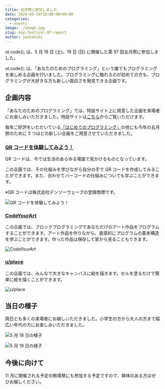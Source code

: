 ```yaml
---
title: 五月祭に参加しました
date: 2024-05-19T18:00:00+09:00
categories:
  - events
image: ./image.jpg
slug: may-festival-97-report
author: ywatahiki
---
```


ut.code(); は、5 月 18 日 (土)、19 日 (日) に開催した第 97 回五月祭に参加しました。

ut.code(); は、「あなたのためのプログラミング」という誰でもプログラミングを楽しめる企画を行いました。プログラミングに触れるのが初めての方も、プログラミングが大好きな方も新しい面白さを発見できる企画です。

## 企画内容

「あなたのためのプログラミング」では、特設サイト上に用意した企画を来場者にお楽しみいただきました。特設サイトは[こちら](https://mf97.utcode.net/)からご覧いただけます。

毎年ご好評をいただいている[「はじめてのプログラミング」](https://festival.utcode.net/)の他にも今年の五月祭のために 3 つほどの新しい企画をご用意させていただきました。

### [QR コードを体験してみよう！](https://ut-code.github.io/qrcode/)

QR コードは、今では生活のあらゆる場面で見かけるものとなっています。

この企画では、その仕組みを学びながら自分の手で QR コードを作成してみることができます。また、合わせてバーコードの仕組みについても学ぶことができます。

※QR コードは株式会社デンソーウェーブの登録商標です。

![QR コードを体験してみよう！](./qr-code.png)

### [CodeYourArt](https://utcode-draw.onrender.com/)

この企画では、ブロックプログラミングであなただけのアート作品をプログラムすることができます。アート作品を作りながら、直感的にプログラムの基本構造を学ぶことができます。作った作品は保存して家から見ることもできます。

![CodeYourArt](./code-your-art.png)

### [u/place](https://u-place.onrender.com/)

この企画では、みんなで大きなキャンバスに絵を描きます。セルを塗るだけで簡単に絵を描くことができます。

![u/place](./u-place.png)

## 当日の様子

両日とも多くの来場者にお越しいただきました。小学生の方から大人の方まで幅広い年代の方にお楽しみいただきました。

![5 月 18 日の様子](./0518.jpg)

![5 月 19 日の様子](./0519.jpg)

## 今後に向けて

11 月に開催される予定の駒場祭にも参加する予定ですので、興味のある方はぜひお越しください。
